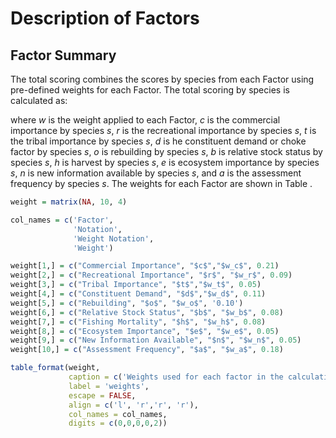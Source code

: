 
# Description of Factors

## Factor Summary

The total scoring combines the scores by species from each Factor using pre-defined weights for each Factor. The total scoring by species is calculated as:
  
\begin{equation}
\begin{aligned}
	\text{F}_s = w_c*c_{s} + w_r*r_{s} + w_t*t_{s} + w_d*d_{s} + w_o*o_{s} + w_b*b_s \\
			 + w_h*h_s + w_e*e_s + w_n*n_s + w_a*a_s
\end{aligned}
\end{equation}

where $w$ is the weight applied to each Factor, $c$ is the commercial importance by species $s$, $r$ is the recreational importance by species $s$, $t$ is the tribal importance by species $s$, $d$ is he constituent demand or choke factor by species $s$, $o$ is rebuilding by species $s$, $b$ is relative stock status by species $s$, $h$ is harvest by species $s$, $e$ is ecosystem importance by species $s$, $n$ is new information available by species $s$, and $a$ is the assessment frequency by species $s$. The weights for each Factor are shown in Table \ref{tab:weights}.

```r

weight = matrix(NA, 10, 4)

col_names = c('Factor',
              'Notation',
              'Weight Notation',
              'Weight')

weight[1,] = c("Commercial Importance", "$c$","$w_c$", 0.21)
weight[2,] = c("Recreational Importance", "$r$", "$w_r$", 0.09)
weight[3,] = c("Tribal Importance", "$t$","$w_t$", 0.05)
weight[4,] = c("Constituent Demand", "$d$","$w_d$", 0.11)
weight[5,] = c("Rebuilding", "$o$", "$w_o$", '0.10')
weight[6,] = c("Relative Stock Status", "$b$", "$w_b$", 0.08)
weight[7,] = c("Fishing Mortality", "$h$", "$w_h$", 0.08)
weight[8,] = c("Ecosystem Importance", "$e$", "$w_e$", 0.05)
weight[9,] = c("New Information Available", "$n$", "$w_n$", 0.05)
weight[10,] = c("Assessment Frequency", "$a$", "$w_a$", 0.18)

table_format(weight, 
             caption = c('Weights used for each factor in the calculation of total factor score by species.'),
             label = 'weights',
             escape = FALSE,
             align = c('l', 'r','r', 'r'),
             col_names = col_names,
             digits = c(0,0,0,0,2))

```
